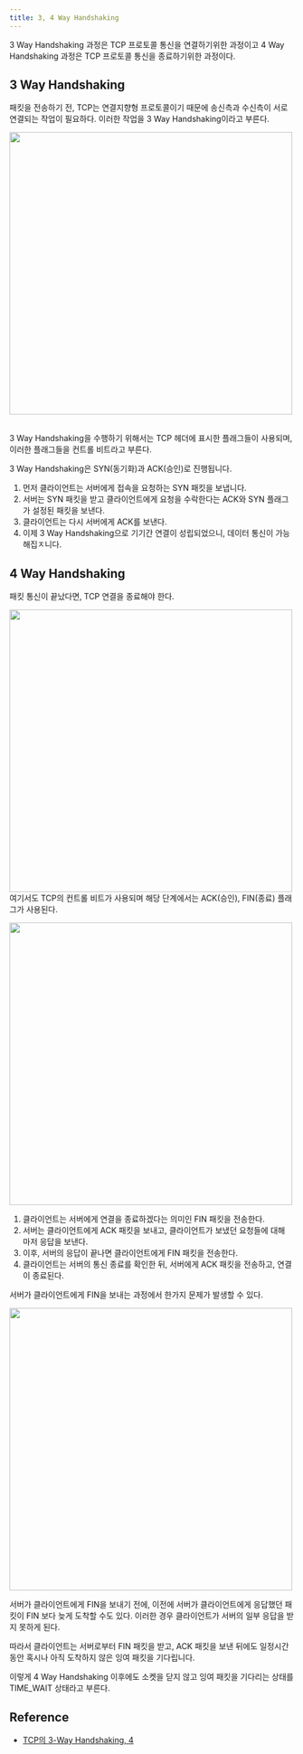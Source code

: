 ```yaml
---
title: 3, 4 Way Handshaking
---
```



3 Way Handshaking 과정은 TCP 프로토콜 통신을 연결하기위한 과정이고
4 Way Handshaking 과정은 TCP 프로토콜 통신을 종료하기위한 과정이다.

## 3 Way Handshaking

패킷을 전송하기 전, TCP는 연결지향형 프로토콜이기 때문에 송신측과 수신측이 서로 연결되는 작업이 필요하다.
이러한 작업을 3 Way Handshaking이라고 부른다.

<Image
  width="500px"
  src="https://img1.daumcdn.net/thumb/R1280x0/?scode=mtistory2&fname=https%3A%2F%2Fblog.kakaocdn.net%2Fdn%2FvXapO%2FbtrEvmin6Kk%2FTuTHQ42BU0HHbPscU8zOyK%2Fimg.png"
/>
<br />
<br />

3 Way Handshaking을 수행하기 위해서는 TCP 헤더에 표시한 플래그들이 사용되며, 이러한 플래그들을
컨트롤 비트라고 부른다.

3 Way Handshaking은 SYN(동기화)과 ACK(승인)로 진행됩니다.

1. 먼저 클라이언트는 서버에게 접속을 요청하는 SYN 패킷을 보냅니다.
2. 서버는 SYN 패킷을 받고 클라이언트에게 요청을 수락한다는 ACK와 SYN 플래그가 설정된 패킷을 보낸다.
3. 클라이언트는 다시 서버에게 ACK를 보낸다.
4. 이제 3 Way Handshaking으로 기기간 연결이 성립되었으니, 데이터 통신이 가능해집ㅈ니다.

## 4 Way Handshaking

패킷 통신이 끝났다면, TCP 연결을 종료해야 한다.

<Image
  src="https://img1.daumcdn.net/thumb/R1280x0/?scode=mtistory2&fname=https%3A%2F%2Fblog.kakaocdn.net%2Fdn%2FcQfd0N%2FbtrEtMWYTYr%2FImpYh4gAvgtw2nafO4LP3k%2Fimg.png"
  width="500px"
/>
<br />
여기서도 TCP의 컨트롤 비트가 사용되며 해당 단계에서는 ACK(승인), FIN(종료)
플래그가 사용된다.

<Image
  width="500px"
  src="https://img1.daumcdn.net/thumb/R1280x0/?scode=mtistory2&fname=https%3A%2F%2Fblog.kakaocdn.net%2Fdn%2FbA6dDe%2FbtrEuq0cFAy%2FWIG0FALizbdACPkFZ46J1K%2Fimg.png"
/>
<br />

1. 클라이언트는 서버에게 연결을 종료하겠다는 의미인 FIN 패킷을 전송한다.
2. 서버는 클라이언트에게 ACK 패킷을 보내고, 클라이언트가 보냈던 요청들에 대해 마저 응답을 보낸다.
3. 이후, 서버의 응답이 끝나면 클라이언트에게 FIN 패킷을 전송한다.
4. 클라이언트는 서버의 통신 종료를 확인한 뒤, 서버에게 ACK 패킷을 전송하고, 연결이 종료된다.

서버가 클라이언트에게 FIN을 보내는 과정에서 한가지 문제가 발생할 수 있다.

<Image
  src="https://img1.daumcdn.net/thumb/R1280x0/?scode=mtistory2&fname=https%3A%2F%2Fblog.kakaocdn.net%2Fdn%2FdEB6hU%2FbtrEtLRhFpe%2FeZWEAKoVLog5fMz6w4Wbdk%2Fimg.png"
  width="500px"
/>
<br />

서버가 클라이언트에게 FIN을 보내기 전에, 이전에 서버가 클라이언트에게 응답했던 패킷이 FIN 보다 늦게 도착할 수도 있다.
이러한 경우 클라이언트가 서버의 일부 응답을 받지 못하게 된다.

따라서 클라이언트는 서버로부터 FIN 패킷을 받고, ACK 패킷을 보낸 뒤에도 일정시간동안 혹시나 아직 도착하지 않은
잉여 패킷을 기다립니다.

이렇게 4 Way Handshaking 이후에도 소켓을 닫지 않고 잉여 패킷을 기다리는 상태를 TIME_WAIT 상태라고 부른다.

## Reference

- [TCP의 3-Way Handshaking, 4 ](https://wooono.tistory.com/509)
